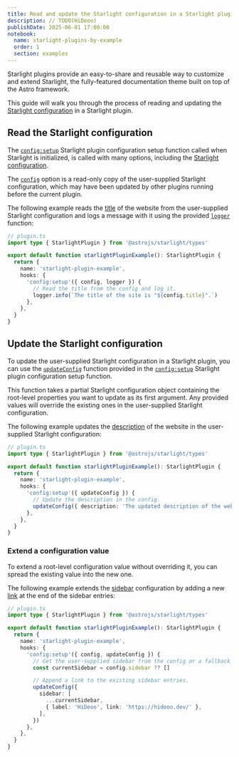 ```yaml
---
title: Read and update the Starlight configuration in a Starlight plugin
description: // TODO(HiDeoo)
publishDate: 2025-06-01 17:00:00
notebook:
  name: starlight-plugins-by-example
  order: 1
  section: examples
---
```


Starlight plugins provide an easy-to-share and reusable way to customize and extend Starlight, the fully-featured documentation theme built on top of the Astro framework.

This guide will walk you through the process of reading and updating the [Starlight configuration](https://starlight.astro.build/reference/configuration/) in a Starlight plugin.


<Prerequisites />

## Read the Starlight configuration

The [`config:setup`](https://starlight.astro.build/reference/plugins/#configsetup) Starlight plugin configuration setup function called when Starlight is initialized, is called with many options, including the [Starlight configuration](https://starlight.astro.build/reference/configuration/).

The [`config`](https://starlight.astro.build/reference/plugins/#config) option is a read-only copy of the user-supplied Starlight configuration, which may have been updated by other plugins running before the current plugin.

The following example reads the [title](https://starlight.astro.build/reference/configuration/#title-required) of the website from the user-supplied Starlight configuration and logs a message with it using the provided [`logger`](https://starlight.astro.build/reference/plugins/#logger) function:

```ts /(config),/ {10}
// plugin.ts
import type { StarlightPlugin } from '@astrojs/starlight/types'

export default function starlightPluginExample(): StarlightPlugin {
  return {
    name: 'starlight-plugin-example',
    hooks: {
      'config:setup'({ config, logger }) {
        // Read the title from the config and log it.
        logger.info(`The title of the site is "${config.title}".`)
      },
    },
  }
}
```

## Update the Starlight configuration

To update the user-supplied Starlight configuration in a Starlight plugin, you can use the [`updateConfig`](https://starlight.astro.build/reference/plugins/#updateconfig) function provided in the [`config:setup`](https://starlight.astro.build/reference/plugins/#configsetup) Starlight plugin configuration setup function.

This function takes a partial Starlight configuration object containing the root-level properties you want to update as its first argument. Any provided values will override the existing ones in the user-supplied Starlight configuration.

The following example updates the [description](https://starlight.astro.build/reference/configuration/#description) of the website in the user-supplied Starlight configuration:

```ts / (updateConfig) / {10}
// plugin.ts
import type { StarlightPlugin } from '@astrojs/starlight/types'

export default function starlightPluginExample(): StarlightPlugin {
  return {
    name: 'starlight-plugin-example',
    hooks: {
      'config:setup'({ updateConfig }) {
        // Update the description in the config.
        updateConfig({ description: 'The updated description of the website.' })
      },
    },
  }
}
```

### Extend a configuration value

To extend a root-level configuration value without overriding it, you can spread the existing value into the new one.

The following example extends the [sidebar](https://starlight.astro.build/reference/configuration/#sidebar) configuration by adding a new [link](https://starlight.astro.build/guides/sidebar/#other-links) at the end of the sidebar entries:

```ts {10,13-18}
// plugin.ts
import type { StarlightPlugin } from '@astrojs/starlight/types'

export default function starlightPluginExample(): StarlightPlugin {
  return {
    name: 'starlight-plugin-example',
    hooks: {
      'config:setup'({ config, updateConfig }) {
        // Get the user-supplied sidebar from the config or a fallback if not provided.
        const currentSidebar = config.sidebar ?? []

        // Append a link to the existing sidebar entries.
        updateConfig({
          sidebar: [
            ...currentSidebar,
            { label: 'HiDeoo', link: 'https://hideoo.dev/' },
          ],
        })
      },
    },
  }
}
```


<Outro />
